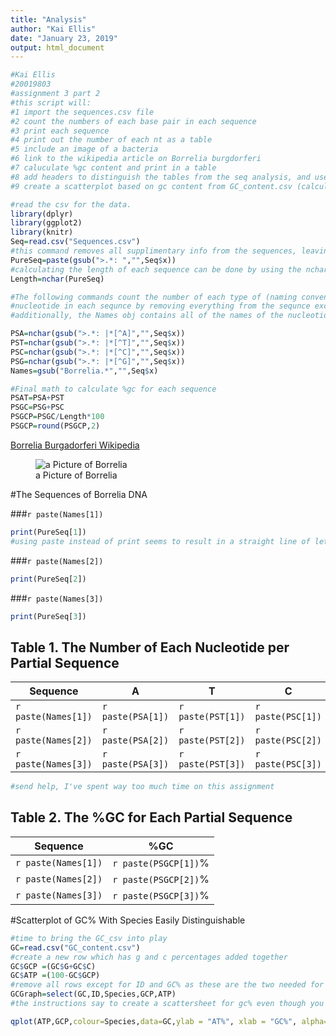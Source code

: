 ```yaml
---
title: "Analysis"
author: "Kai Ellis"
date: "January 23, 2019"
output: html_document
---
```



```r
#Kai Ellis
#20019803
#assignment 3 part 2
#this script will:
#1 import the sequences.csv file
#2 count the numbers of each base pair in each sequence
#3 print each sequence
#4 print out the number of each nt as a table
#5 include an image of a bacteria
#6 link to the wikipedia article on Borrelia burgdorferi
#7 caluculate %gc content and print in a table
#8 add headers to distinguish the tables from the seq analysis, and use subheaders for the 3 seqs
#9 create a scatterplot based on gc content from GC_content.csv (calculate %gc first), distinguish all 3 species as clearly as possible

#read the csv for the data.
library(dplyr)
library(ggplot2)
library(knitr)
Seq=read.csv("Sequences.csv")
#this command removes all supplimentary info from the sequences, leaving us with purely the nucleotides
PureSeq=paste(gsub(">.*: ","",Seq$x))
#calculating the length of each sequence can be done by using the nchar function on pure seq, which counts the number of characters in each of it's subsets
Length=nchar(PureSeq)

#The following commands count the number of each type of (naming conventions: Pure Sequence As = PSA)
#nucleotide in each sequnce by removing everything from the sequnce except for that type of nucleotide
#additionally, the Names obj contains all of the names of the nucleotides

PSA=nchar(gsub(">.*: |*[^A]","",Seq$x))
PST=nchar(gsub(">.*: |*[^T]","",Seq$x))
PSC=nchar(gsub(">.*: |*[^C]","",Seq$x))
PSG=nchar(gsub(">.*: |*[^G]","",Seq$x))
Names=gsub("Borrelia.*","",Seq$x)

#Final math to calculate %gc for each sequence
PSAT=PSA+PST
PSGC=PSG+PSC
PSGCP=PSGC/Length*100
PSGCP=round(PSGCP,2)
```


[Borrelia Burgadorferi Wikipedia](https://en.wikipedia.org/wiki/Borrelia_burgdorferi)

![a Picture of Borrelia](Borrelia.jpg)



#The Sequences of Borrelia DNA

###`r paste(Names[1])`
```r
print(PureSeq[1])
#using paste instead of print seems to result in a straight line of letters, removing legability.
```



###`r paste(Names[2])`
```r
print(PureSeq[2])
```

###`r paste(Names[3])`

```r
print(PureSeq[3])
```


Table 1. The Number of Each Nucleotide per Partial Sequence
-------------------------------
Sequence  |A      | T    | C     | G
--------  |-------|------|------ | ----
`r paste(Names[1])`|`r paste(PSA[1])` |`r paste(PST[1])`|`r paste(PSC[1])` |`r paste(PSG[1])`
`r paste(Names[2])`|`r paste(PSA[2])` |`r paste(PST[2])`|`r paste(PSC[2])` |`r paste(PSG[2])`
`r paste(Names[3])`|`r paste(PSA[3])` |`r paste(PST[3])`|`r paste(PSC[3])` |`r paste(PSG[3])`

```r
#send help, I've spent way too much time on this assignment
```


Table 2. The %GC for Each Partial Sequence
-------------------------------
Sequence  |%GC
--------  |-----
`r paste(Names[1])`|`r paste(PSGCP[1])`% 
`r paste(Names[2])`|`r paste(PSGCP[2])`%
`r paste(Names[3])`|`r paste(PSGCP[3])`%

#Scatterplot of GC% With Species Easily Distinguishable
```r
#time to bring the GC_csv into play
GC=read.csv("GC_content.csv")
#create a new row which has g and c percentages added together
GC$GCP =(GC$G+GC$C)
GC$ATP =(100-GC$GCP)
#remove all rows except for ID and GC% as these are the two needed for the graph
GCGraph=select(GC,ID,Species,GCP,ATP)  
#the instructions say to create a scattersheet for gc% even though you need two numerical columns for a scatter sheet? not quite sure what we're supposed to use for the second numerical value, and it's too late to ask now, so I threw in AT%. This of course just creates a line, but it's a working graph at least ¯\_(ツ)_/¯

qplot(ATP,GCP,colour=Species,data=GC,ylab = "AT%", xlab = "GC%", alpha=I(0.7)) + theme_classic()
```

